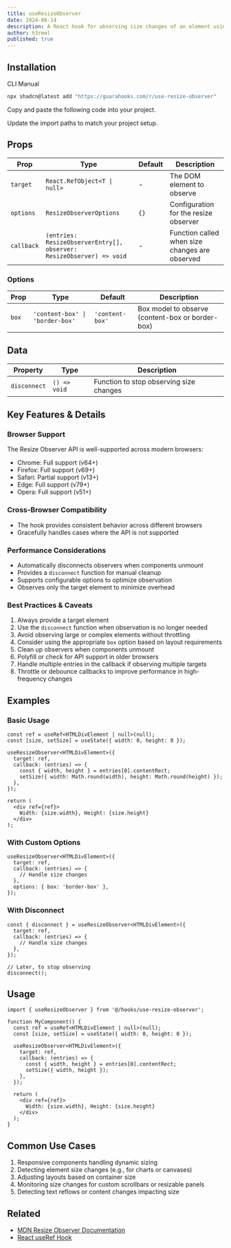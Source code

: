```yaml
---
title: useResizeObserver
date: 2024-06-14
description: A React hook for observing size changes of an element using the Resize Observer API
author: h3rmel
published: true
---
```


<HookPreview name="use-resize-observer-demo" />

## Installation

<Tabs defaultValue="cli">

<TabsList>
  <TabsTrigger value="cli">CLI</TabsTrigger>
  <TabsTrigger value="manual">Manual</TabsTrigger>
</TabsList>
<TabsContent value="cli">

```bash
npx shadcn@latest add "https://guarahooks.com/r/use-resize-observer"
```

</TabsContent>
<TabsContent value="manual">

<Steps>

<Step>Copy and paste the following code into your project.</Step>

<HookSource name="use-resize-observer" />

<Step>Update the import paths to match your project setup.</Step>

</Steps>

</TabsContent>

</Tabs>

## Props

| Prop       | Type                                                                 | Default | Description                                    |
| ---------- | -------------------------------------------------------------------- | ------- | ---------------------------------------------- |
| `target`   | `React.RefObject<T \| null>`                                         | -       | The DOM element to observe                     |
| `options`  | `ResizeObserverOptions`                                              | `{}`    | Configuration for the resize observer          |
| `callback` | `(entries: ResizeObserverEntry[], observer: ResizeObserver) => void` | -       | Function called when size changes are observed |

### Options

| Prop  | Type                            | Default         | Description                                      |
| ----- | ------------------------------- | --------------- | ------------------------------------------------ |
| `box` | `'content-box' \| 'border-box'` | `'content-box'` | Box model to observe (content-box or border-box) |

## Data

| Property     | Type         | Description                             |
| ------------ | ------------ | --------------------------------------- |
| `disconnect` | `() => void` | Function to stop observing size changes |

## Key Features & Details

### Browser Support

The Resize Observer API is well-supported across modern browsers:

- Chrome: Full support (v64+)
- Firefox: Full support (v69+)
- Safari: Partial support (v13+)
- Edge: Full support (v79+)
- Opera: Full support (v51+)

### Cross-Browser Compatibility

- The hook provides consistent behavior across different browsers
- Gracefully handles cases where the API is not supported

### Performance Considerations

- Automatically disconnects observers when components unmount
- Provides a `disconnect` function for manual cleanup
- Supports configurable options to optimize observation
- Observes only the target element to minimize overhead

### Best Practices & Caveats

1. Always provide a target element
2. Use the `disconnect` function when observation is no longer needed
3. Avoid observing large or complex elements without throttling
4. Consider using the appropriate `box` option based on layout requirements
5. Clean up observers when components unmount
6. Polyfill or check for API support in older browsers
7. Handle multiple entries in the callback if observing multiple targets
8. Throttle or debounce callbacks to improve performance in high-frequency changes

## Examples

### Basic Usage

```tsx
const ref = useRef<HTMLDivElement | null>(null);
const [size, setSize] = useState({ width: 0, height: 0 });

useResizeObserver<HTMLDivElement>({
  target: ref,
  callback: (entries) => {
    const { width, height } = entries[0].contentRect;
    setSize({ width: Math.round(width), height: Math.round(height) });
  },
});

return (
  <div ref={ref}>
    Width: {size.width}, Height: {size.height}
  </div>
);
```

### With Custom Options

```tsx
useResizeObserver<HTMLDivElement>({
  target: ref,
  callback: (entries) => {
    // Handle size changes
  },
  options: { box: 'border-box' },
});
```

### With Disconnect

```tsx
const { disconnect } = useResizeObserver<HTMLDivElement>({
  target: ref,
  callback: (entries) => {
    // Handle size changes
  },
});

// Later, to stop observing
disconnect();
```

## Usage

```tsx
import { useResizeObserver } from '@/hooks/use-resize-observer';

function MyComponent() {
  const ref = useRef<HTMLDivElement | null>(null);
  const [size, setSize] = useState({ width: 0, height: 0 });

  useResizeObserver<HTMLDivElement>({
    target: ref,
    callback: (entries) => {
      const { width, height } = entries[0].contentRect;
      setSize({ width, height });
    },
  });

  return (
    <div ref={ref}>
      Width: {size.width}, Height: {size.height}
    </div>
  );
}
```

## Common Use Cases

1. Responsive components handling dynamic sizing
2. Detecting element size changes (e.g., for charts or canvases)
3. Adjusting layouts based on container size
4. Monitoring size changes for custom scrollbars or resizable panels
5. Detecting text reflows or content changes impacting size

## Related

- [MDN Resize Observer Documentation](https://developer.mozilla.org/en-US/docs/Web/API/ResizeObserver)
- [React useRef Hook](https://react.dev/reference/react/useRef)
